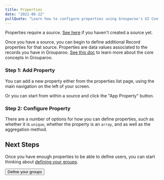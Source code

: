 ```yaml
---
title: Properties
date: "2021-06-22"
pullQuote: "Learn how to configure properties using Grouparoo's UI Config."
---
```


<Alert variant="warning">
  <p className="mb-0">
    Properties require a source. <a href="/docs/config/sources">See here</a> if
    you haven't created a source yet.
  </p>
</Alert>

Once you have a source, you can begin to define additional Record properties for that source. Properties are data values associated to the records you have in Grouparoo. [See this doc](/docs/getting-started/product-concepts) to learn more about the core concepts in Grouparoo.

### Step 1: Add Property

You can add a new property either from the properties list page, using the main navigation on the left of your screen.

<ImageInBrowserFrame
  centered
  alt="UI Config: Add Property (Option 1)"
  src="/images/docs/guides/config/property--01a-add.png"
  width={820}
  height={439}
/>

Or you can start from within a source and click the "App Property" button.

<ImageInBrowserFrame
  centered
  alt="UI Config: Add Property (Option 2)"
  src="/images/docs/guides/config/property--01b-add.png"
  width={820}
  height={440}
/>

### Step 2: Configure Property

There are a number of options for how you can define properties, such as whether it is `unique`, whether the property is an `array`, and as well as the aggregation method.

<ImageInBrowserFrame
  centered
  alt="UI Config: Configure Property"
  src="/images/docs/guides/config/property--02-configure.png"
  width={820}
  height={440}
/>

<GeneratedConfigFile
  configDir="properties"
  docPath="/docs/config/code-config/properties"
/>

## Next Steps

Once you have enough properties to be able to define users, you can start thinking about [defining your groups](/docs/config/groups).

<Button href="/docs/config/groups" variant="outline-primary">
  Define your groups
</Button>
